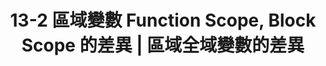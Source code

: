 ---
title: 13-2 區域變數 Function Scope, Block Scope 的差異 | 區域全域變數的差異
youtubeId: 4qw-ZQEdbJg
duration: 515
thumbnail: https://i.ytimg.com/vi/4qw-ZQEdbJg/hqdefault.jpg?sqp=-oaymwEjCNACELwBSFryq4qpAxUIARUAAAAAGAElAADIQj0AgKJDeAE=&rs=AOn4CLBPwivuoE4AqfD9ue-vkR9GXY3esA
slug: 13-2-difference-of-function-scope-and-block-scope-of-regional-variables-or-difference-of-global-variables-of-region
uslug: 13-2-區域變數-function-scope-block-scope-的差異-區域全域變數的差異
---